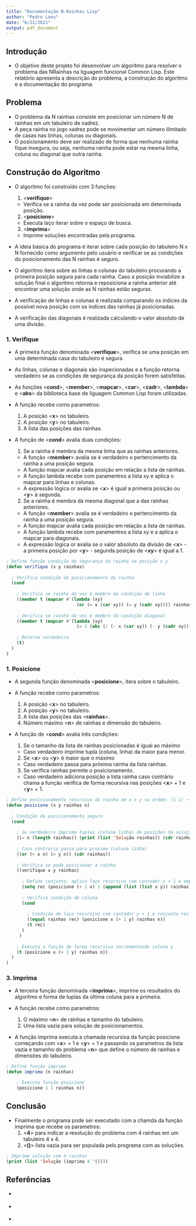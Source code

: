 ```yaml
---
title: "Documentação N-Rainhas Lisp"
author: "Pedro Loes"
date: "6/21/2021"
output: pdf_document
---
```


## __Introdução__

* O objetivo deste projeto foi desenvolver um algoritmo para resolver o problema das NRainhas na liguagem funcional Common Lisp. Este relatório apresenta a descrição do problema, a construção do algoritmo e a documentação do programa.

## __Problema__

* O problema da N rainhas consiste em posicionar um número N de rainhas em um tabuleiro de xadrez. 
* A peça rainha no jogo xadrez pode se movimentar um número ilimitado de casas nas linhas, colunas ou diagonais.
* O posicionamento deve ser realizado de forma que nenhuma rainha fique insegura, ou seja, nenhuma rainha pode estar na mesma linha, coluna ou diagonal que outra rainha.

## __Construção do Algoritmo__

* O algoritmo foi construído com 3 funções:
  1. <__verifique__>
    + Verifica se a rainha da vez pode ser posicionada em determinada posição.
  2. <__posicione__>
    + Executa laço iterar sobre o espaço de busca.
  3. <__imprima__>
    + Imprime soluções encontradas pela programa.
    
* A ideia básica do programa é iterar sobre cada posição do tabuleiro N x N fornecido como argumento pelo usuário e verificar se as condições do posicionamento das N rainhas é seguro. 

* O algoritmo itera sobre as linhas e colunas do tabuleiro procurando a primeira posição segura para cada rainha. Caso a posição inviabilize a solução final o algoritmo retorna e reposiciona a rainha anterior até encontrar uma solução onde as N rainhas estão seguras.

* A verificação de linhas e colunas é realizada comparando os indices da possível nova posição com os indices das rainhas já posicionadas.

* A verificação das diagonais é realizada calculando o valor absoluto de uma divisão.


### __1. Verifique__

* A primeira função denominada <__verifique__>, verifica se uma posição em uma determinada casa do tabuleiro é segura.

* As linhas, colunas e diagonais são inspecionadas e a função retorna verdadeiro se as condições de segurança da posição forem satisfeitas.

* As funções <__cond__>, <__member__>, <__mapcar__>, <__car__>, <__cadr__>, <__lambda__> e <__abs__> da biblioteca base de liguagem Common Lisp foram utilizadas. 

* A função recebe como parametros:
  1. A posição <__x__> no tabuleiro.
  2. A posição <__y__> no tabuleiro.
  3. A lista das posições das rainhas.

* A função de <__cond__> avalia duas condições:
  1. Se a rainha é membra da mesma linha que as rainhas anteriores.
    + A função <__member__> avalia se é verdadeiro o pertencimento da rainha a uma posição segura.
    + A função mapcar avalia cada posição em relação a lista de rainhas.
    + A função lambda recebe com paramentros a lista xy e aplica o mapcar para linhas e colunas.
    + A expressão lógica or avalia se <__x__> é igual a primeira posição ou <__y__> à segunda.
  2. Se a rainha é membra da mesma diagonal que a das rainhas anteriores.
    + A função <__member__> avalia se é verdadeiro o pertencimento da rainha a uma posição segura.
    + A função mapcar avalia cada posição em relação a lista de rainhas.
    + A função lambda recebe com paramentros a lista xy e a aplica o mapcar para diagonais.
    + A expressão lógica or avalia se o valor absoluto da divisão de <__x__> - a primeira posição por <__y__> - segunda posição de <__xy__> é igual a 1.

```lisp

; Define função condição de segurança da rainha na posição x y
(defun verifique (x y rainhas)
    
  ; Verifica condição de posicionamento da rainha
  (cond 
      
    ; Verifica se rainha da vez é membro da condição de linha
    ((member t (mapcar #'(lambda (xy)
                           (or (= x (car xy)) (= y (cadr xy)))) rainhas)) nil)
    
    ; Verifica se rainha da vez é membro da condição diagonal
    ((member t (mapcar #'(lambda (xy) 
                           (= 1 (abs (/ (- x (car xy)) (- y (cadr xy)))))) rainhas)) nil)
      
    ; Retorna verdadeiro  
    (t)
  )
)

```

### __1. Posicione__

* A segunda função denominada <__posicione__>, itera sobre o tabuleiro.

* A função recebe como parametros:
  1. A posição <__x__> no tabuleiro.
  2. A posição <__y__> no tabuleiro.
  3. A lista das posições das <__rainhas__>.
  4. Número máximo <__n__> de rainhas e dimensão do tabuleiro.
  
* A função de <__cond__> avalia três condições:
  1. Se o tamanho da lista de rainhas posicionadas é igual ao máximo
    + Caso verdadeiro imprime tupla (coluna, linha) da maior para menor.
  2. Se <__x__> ou <__y__> é maior que o máximo
    + Caso verdadeiro passa para próxima rainha da lista rainhas.
  3. Se verifica rainhas permite o posicionamento.
    + Caso verdadeiro adiciona posição a lista rainha caso contrário chama a função verifica de forma recursiva nas posições <__x__> + 1 e <__y__> + 1.

```lisp

; Define posicionamento recursivo da rainha em x e y na ordem: (1 1) ~ (n n)
(defun posicione (x y rainhas n)
    
  ; Condição de posicionamento seguro  
  (cond
      
    ; Se verdadeiro Imprime tuplas (coluna linha) de posições da solução
    ((= n (length rainhas)) (print (list 'Solução rainhas)) (cdr rainhas))
    
    ; Caso contrario passa para proxima (coluna linha)
    ((or (> x n) (> y n)) (cdr rainhas)) 
    
    ; Verifica se pode posicionar a rainha
    ((verifique x y rainhas)
    
      ; Define conjunto, aplica laço recursivo com contador x + 1 e empilha rainha
      (setq rec (posicione (+ 1 x) 1 (append (list (list x y)) rainhas) n))
      
      ; Verifica condição de coluna
      (cond
          
        ; Condição de laço recursivo com contador y + 1 e conjunto rec verdadeiro
        ((equal rainhas rec) (posicione x (+ 1 y) rainhas n)) 
        (t rec)
      )
     )
        
    ; Executa a função de forma recursiva incrementando coluna y
    (t (posicione x (+ 1 y) rainhas n))
  )
)

```


### __3. Imprima__

* A terceira função denominada <__imprima__>, imprime os resultados do algoritmo e forma de tuplas da última coluna para a primeira.

* A função recebe como parametros:
  1. O máximo <__n__> de rainhas e tamanho do tabuleiro.
  2. Uma lista vazia para solução de posicionamentos.
  
* A função imprima executa a chamada recursiva da função posicione começando com <__x__> = 1 e <__y__> = 1 e passando os parametros da lista vazia e tamanho do problema <__n__> que define o número de rainhas e dimensões do tabuleiro.

```lisp

; Define função imprima
(defun imprima (n rainhas)

    ; Executa função posicione
    (posicione 1 1 rainhas n))

```


## __Conclusão__

* Finalmente o programa pode ser executado com a chamda da função imprima que recebe os parametros:
  1. <__4__> para indicar a resolução do problema com 4 rainhas em um tabuleiro 4 x 4.
  2. <__()__> lista vazia para ser populada pelo programa com as soluções.

```lisp

; Imprime solução com 4 rainhas
(print (list 'Solução (imprima 4 '()))) 

```

## Referências

* [\textcolor{blue}{Pratical Common Lisp}](https://gigamonkeys.com/book/)

* [\textcolor{blue}{www.tutorialspoint.com/lisp}](https://www.tutorialspoint.com/lisp/)

* [\textcolor{blue}{You Tube}](https://www.youtube.com/watch?v=ymSq4wHrqyU)
